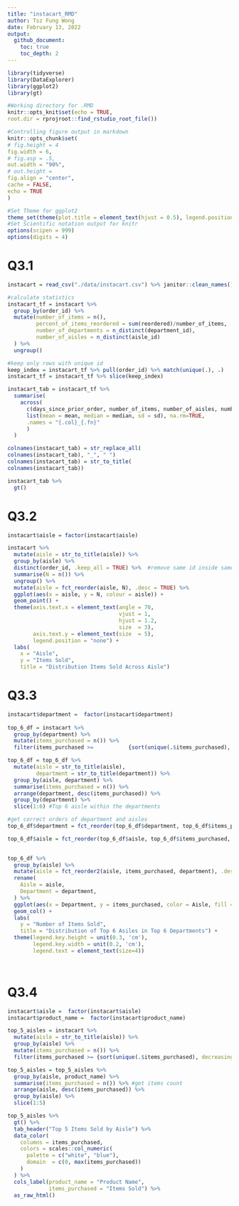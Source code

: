 ```yaml
---
title: "instacart_RMD"
author: Tsz Fung Wong
date: February 13, 2022
output: 
  github_document:
    toc: true
    toc_depth: 2
---
```


```r
library(tidyverse)
library(DataExplorer)
library(ggplot2)
library(gt)

#Working directory for .RMD
knitr::opts_knit$set(echo = TRUE,
root.dir = rprojroot::find_rstudio_root_file())

#Controlling figure output in markdown
knitr::opts_chunk$set(
# fig.height = 4
fig.width = 6,
# fig.asp = .5,
out.width = "90%",
# out.height =
fig.align = "center",
cache = FALSE,
echo = TRUE
)

#Set Theme for ggplot2
theme_set(theme(plot.title = element_text(hjust = 0.5), legend.position = "bottom"))
#Set Scientific notation output for knitr
options(scipen = 999)
options(digits = 4)
```

# Q3.1
```r
instacart = read_csv("./data/instacart.csv") %>% janitor::clean_names() 
```

```r
#calculate statistics
instacart_tf = instacart %>%
  group_by(order_id) %>%
  mutate(number_of_items = n(), 
         percent_of_items_reordered = sum(reordered)/number_of_items,
         number_of_departments = n_distinct(department_id),
         number_of_aisles = n_distinct(aisle_id)
  ) %>% 
  ungroup()

#keep only rows with unique id
keep_index = instacart_tf %>% pull(order_id) %>% match(unique(.), .)
instacart_tf = instacart_tf %>% slice(keep_index)

instacart_tab = instacart_tf %>% 
  summarise(
    across(
      c(days_since_prior_order, number_of_items, number_of_aisles, number_of_departments, percent_of_items_reordered),
      list(mean = mean, median = median, sd = sd), na.rm=TRUE,
      .names = "{.col}_{.fn}"
      )
  )

colnames(instacart_tab) = str_replace_all(
colnames(instacart_tab), "_", " ")
colnames(instacart_tab) = str_to_title(
colnames(instacart_tab))

instacart_tab %>% 
  gt() 
```

# Q3.2
```r
instacart$aisle = factor(instacart$aisle)

instacart %>% 
  mutate(aisle = str_to_title(aisle)) %>%
  group_by(aisle) %>%
  distinct(order_id, .keep_all = TRUE) %>%  #remove same id inside same asile
  summarise(N = n()) %>%
  ungroup() %>%
  mutate(aisle = fct_reorder(aisle, N), .desc = TRUE) %>%
  ggplot(aes(x = aisle, y = N, colour = aisle)) +
  geom_point() +
  theme(axis.text.x = element_text(angle = 70,
                                   vjust = 1,
                                   hjust = 1.2,
                                   size  = 3),
        axis.text.y = element_text(size  = 5), 
        legend.position = "none") +
  labs(
    x = "Aisle",
    y = "Items Sold",
    title = "Distribution Items Sold Across Aisle")
```

# Q3.3
```r
instacart$department =  factor(instacart$department)
 
top_6_df = instacart %>%
  group_by(department) %>%
  mutate(items_purchased = n()) %>%
  filter(items_purchased >=           {sort(unique(.$items_purchased), decreasing = TRUE)[6]}) # choose highest 6 departments

top_6_df = top_6_df %>%
  mutate(aisle = str_to_title(aisle),
         department = str_to_title(department)) %>%
  group_by(aisle, department) %>%
  summarise(items_purchased = n()) %>%
  arrange(department, desc(items_purchased)) %>%
  group_by(department) %>%
  slice(1:6) #Top 6 aisle within the departments

#get correct orders of department and aisles
top_6_df$department = fct_reorder(top_6_df$department, top_6_df$items_purchased, .desc = TRUE)

top_6_df$aisle = fct_reorder(top_6_df$aisle, top_6_df$items_purchased, .desc = TRUE)
 
```

```r
top_6_df %>% 
  group_by(aisle) %>%
  mutate(aisle = fct_reorder2(aisle, items_purchased, department), .desc = TRUE) %>%
  rename(
    Aisle = aisle,
    Department = department,
  ) %>%
  ggplot(aes(x = Department, y = items_purchased, color = Aisle, fill = Aisle)) + 
  geom_col() +
  labs(
    y = "Number of Items Sold",
    title = "Distribution of Top 6 Asiles in Top 6 Departments") +
  theme(legend.key.height = unit(0.3, 'cm'),
        legend.key.width = unit(0.2, 'cm'),
        legend.text = element_text(size=4))

 
```

# Q3.4
```r
instacart$aisle =  factor(instacart$aisle)
instacart$product_name =  factor(instacart$product_name)

top_5_aisles = instacart %>%
  mutate(aisle = str_to_title(aisle)) %>%
  group_by(aisle) %>%
  mutate(items_purchased = n()) %>%
  filter(items_purchased >= {sort(unique(.$items_purchased), decreasing = TRUE)[5]}) # choose highest 5 aisles

top_5_aisles = top_5_aisles %>%
  group_by(aisle, product_name) %>%
  summarise(items_purchased = n()) %>% #get items count
  arrange(aisle, desc(items_purchased)) %>%
  group_by(aisle) %>%
  slice(1:5) 

top_5_aisles %>%
  gt() %>%
  tab_header("Top 5 Items Sold by Aisle") %>%
  data_color(
    columns = items_purchased,
    colors = scales::col_numeric(
      palette = c("white", "blue"),
      domain  = c(0, max(items_purchased))
    )
  ) %>% 
  cols_label(product_name = "Product Name",
             items_purchased = "Items Sold") %>%
  as_raw_html()
```

